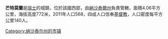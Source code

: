 '''芒特莫蘭'''是[[瑞士|瑞士]]的城鎮，位於該國西部，由[[納沙泰爾州|納沙泰爾州]]負責管轄，面積4.06平方公里，海拔高度772米，2011年人口568，四成人口信奉[[基督教|基督教]]，人口密度每平方公里140人。

{{Switzerland-geo-stub}}
[[Category:纳沙泰尔州的市镇|Category:纳沙泰尔州的市镇]]